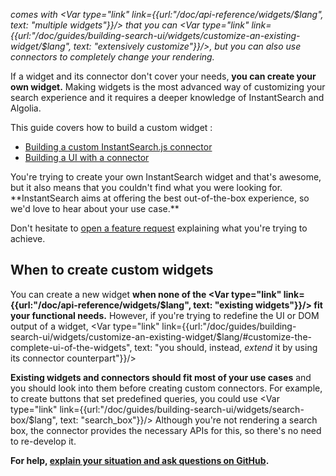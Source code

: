 <Var type="language"/> comes with <Var type="link" link={{url:"/doc/api-reference/widgets/$lang", text: "multiple widgets"}}/> that you can <Var type="link" link={{url:"/doc/guides/building-search-ui/widgets/customize-an-existing-widget/$lang", text: "extensively customize"}}/>, but you can also use connectors to completely change your rendering.

If a widget and its connector don't cover your needs, **you can create your own widget.** Making widgets is the most advanced way of customizing your search experience and it requires a deeper knowledge of InstantSearch and Algolia.

  This guide covers how to build a custom widget :

  - [Building a custom InstantSearch.js connector](#building-a-custom-connector)
  - [Building a UI with a connector](#rendering-a-custom-user-interface)

  <Callout type="info">
  You're trying to create your own InstantSearch widget and that's awesome, but it also means that you couldn't find what you were looking for. **InstantSearch aims at offering the best out-of-the-box experience, so we'd love to hear about your use case.**

  Don't hesitate to [open a feature request](https://github.com/algolia/instantsearch/discussions/new?category=ideas&labels=triage&title=Feature%20request%3A%20) explaining what you're trying to achieve.
  </Callout>

  ## When to create custom widgets

  You can create a new widget **when none of the <Var type="link" link={{url:"/doc/api-reference/widgets/$lang", text: "existing widgets"}}/> fit your functional needs.** However, if you're trying to redefine the UI or DOM output of a widget, <Var type="link" link={{url:"/doc/guides/building-search-ui/widgets/customize-an-existing-widget/$lang/#customize-the-complete-ui-of-the-widgets", text: "you should, instead, _extend_ it by using its connector counterpart"}}/>

  **Existing widgets and connectors should fit most of your use cases** and you should look into them before creating custom connectors. For example, to create buttons that set predefined queries, you could use <Var type="link" link={{url:"/doc/guides/building-search-ui/widgets/search-box/$lang", text: "search_box"}}/> Although you're not rendering a search box, the connector provides the necessary APIs for this, so there's no need to re-develop it.

  **For help, [explain your situation and ask questions on GitHub](https://github.com/algolia/instantsearch/discussions/new?category=q-a&labels=triage).**